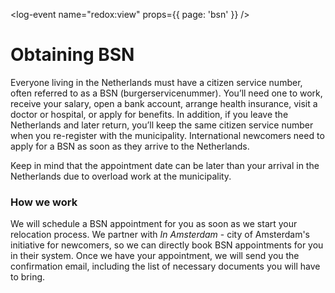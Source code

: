 <log-event name="redox:view" props={{ page: 'bsn' }} />

# Obtaining BSN

Everyone living in the Netherlands must have a citizen service number, often referred to as a BSN (burgerservicenummer). You’ll need one to work, receive your salary, open a bank account, arrange health insurance, visit a doctor or hospital, or apply for benefits. In addition, if you leave the Netherlands and later return, you’ll keep the same citizen service number when you re-register with the municipality. International newcomers need to apply for a BSN as soon as they arrive to the Netherlands.

<callout type="warning">
    Keep in mind that the appointment date can be later than your arrival in the Netherlands due to overload work at the municipality.
</callout>

### How we work
We will schedule a BSN appointment for you as soon as we start your relocation process. We partner with *In Amsterdam* - city of Amsterdam's initiative for newcomers, so we can directly book BSN appointments for you in their system. Once we have your appointment, we will send you the confirmation email, including the list of necessary documents you will have to bring.

